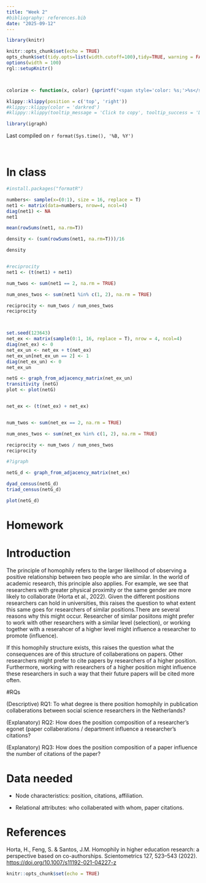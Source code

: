 ```yaml
---
title: "Week 2"
#bibliography: references.bib
date: "2025-09-12"
---
```


```r
library(knitr)

knitr::opts_chunk$set(echo = TRUE)
opts_chunk$set(tidy.opts=list(width.cutoff=100),tidy=TRUE, warning = FALSE, message = FALSE,comment = "#>", cache=TRUE, class.source=c("test"), class.output=c("test2"))
options(width = 100)
rgl::setupKnitr()



colorize <- function(x, color) {sprintf("<span style='color: %s;'>%s</span>", color, x) }

```

```r
klippy::klippy(position = c('top', 'right'))
#klippy::klippy(color = 'darkred')
#klippy::klippy(tooltip_message = 'Click to copy', tooltip_success = 'Done')
```

```r
library(igraph)
```

Last compiled on `r format(Sys.time(), '%B, %Y')`

<br>

# In class

```r
#install.packages("formatR")

numbers<- sample(x=(0:1), size = 16, replace = T)
net1 <- matrix(data=numbers, nrow=4, ncol=4)
diag(net1) <- NA
net1

mean(rowSums(net1, na.rm=T))

density <- (sum(rowSums(net1, na.rm=T)))/16

density


#reciprocity
net1 <- (t(net1) + net1)

num_twos <- sum(net1 == 2, na.rm = TRUE)

num_ones_twos <- sum(net1 %in% c(1, 2), na.rm = TRUE)

reciprocity <- num_twos / num_ones_twos
reciprocity



set.seed(123643)
net_ex <- matrix(sample(0:1, 16, replace = T), nrow = 4, ncol=4)
diag(net_ex) <- 0
net_ex_un <- net_ex + t(net_ex)
net_ex_un[net_ex_un == 2] <- 1
diag(net_ex_un) <- 0
net_ex_un

netG <- graph_from_adjacency_matrix(net_ex_un)
transitivity (netG)
plot <- plot(netG)


net_ex <- (t(net_ex) + net_ex)


num_twos <- sum(net_ex == 2, na.rm = TRUE)

num_ones_twos <- sum(net_ex %in% c(1, 2), na.rm = TRUE)

reciprocity <- num_twos / num_ones_twos
reciprocity

```

```r
#?igraph

netG_d <- graph_from_adjacency_matrix(net_ex)

dyad_census(netG_d)
triad_census(netG_d)

plot(netG_d)
```

# Homework

# Introduction

The principle of homophily refers to the larger likelihood of observing a positive relationship between two people who are similar. In the world of academic research, this principle also applies. For example, we see that researchers with greater physical proximity or the same gender are more likely to collaborate (Horta et al., 2022). Given the different positions researchers can hold in universities, this raises the question to what extent this same goes for researchers of similar positions.There are several reasons why this might occur. Researcher of similar posiitons might prefer to work with other researchers with a similar level (selection), or working together with a reserahcer of a higher level might influence a researcher to promote (influence).

If this homophily structure exists, this raises the question what the consequences are of this structure of collaberations on papers. Other researchers might prefer to cite papers by researchers of a higher position. Furthermore, working with researchers of a higher position might influence these researchers in such a way that their future papers will be cited more often.

#RQs

(Descriptive) RQ1: To what degree is there position homophily in publication collaberations between social science researchers in the Netherlands?

(Explanatory) RQ2: How does the position composition of a researcher's egonet (paper collaberations / department influence a researcher's citations?

(Explanatory) RQ3: How does the position composition of a paper influence the number of citations of the paper?

# Data needed

-   Node characteristics: position, citations, affiliation.

-   Relational attributes: who collaberated with whom, paper citations.

# References

Horta, H., Feng, S. & Santos, J.M. Homophily in higher education research: a perspective based on co-authorships. Scientometrics 127, 523–543 (2022). <https://doi.org/10.1007/s11192-021-04227-z>

```r
knitr::opts_chunk$set(echo = TRUE)
```
